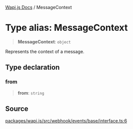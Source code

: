 [Wapi.js Docs](../README.mdx) / MessageContext

# Type alias: MessageContext

> **MessageContext**: `object`

Represents the context of a message.

## Type declaration

### from

> **from**: `string`

## Source

[packages/wapi.js/src/webhook/events/base/interface.ts:6](https://github.com/sarthakjdev/wapi.js/blob/1b066ed4efaf997a4bb012da51514dfcb4165da6/packages/wapi.js/src/webhook/events/base/interface.ts#L6)
